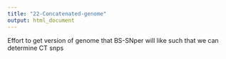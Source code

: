 ```yaml
---
title: "22-Concatenated-genome"
output: html_document
---
```


Effort to get version of genome that BS-SNper will like such that we can determine CT snps



